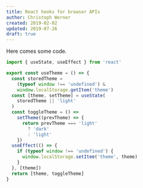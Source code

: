 ```yaml
---
title: React hooks for browser APIs
author: Christoph Werner
created: 2019-02-02
updated: 2019-07-26
draft: true
---
```


Here comes some code.

```jsx
import { useState, useEffect } from 'react'

export const useTheme = () => {
  const storedTheme =
    (typeof window !== 'undefined') &
    window.localStorage.getItem('theme')
  const [theme, setTheme] = useState(
    storedTheme || 'light'
  )
  const toggleTheme = () =>
    setTheme((prevTheme) => {
      return prevTheme === 'light'
        ? 'dark'
        : 'light'
    })
  useEffect(() => {
    if (typeof window !== 'undefined') {
      window.localStorage.setItem('theme', theme)
    }
  }, [theme])
  return [theme, toggleTheme]
}
```
